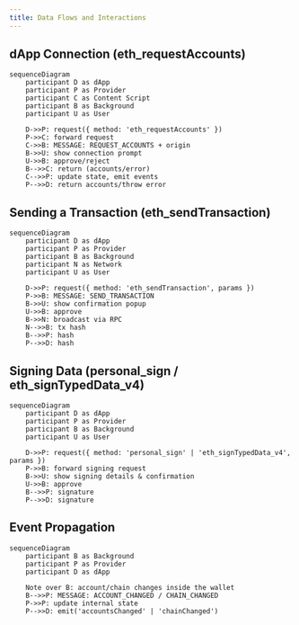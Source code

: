 ```yaml
---
title: Data Flows and Interactions
---
```


## dApp Connection (eth_requestAccounts)
```mermaid
sequenceDiagram
    participant D as dApp
    participant P as Provider
    participant C as Content Script
    participant B as Background
    participant U as User

    D->>P: request({ method: 'eth_requestAccounts' })
    P->>C: forward request
    C->>B: MESSAGE: REQUEST_ACCOUNTS + origin
    B->>U: show connection prompt
    U->>B: approve/reject
    B-->>C: return (accounts/error)
    C-->>P: update state, emit events
    P-->>D: return accounts/throw error
```

## Sending a Transaction (eth_sendTransaction)
```mermaid
sequenceDiagram
    participant D as dApp
    participant P as Provider
    participant B as Background
    participant N as Network
    participant U as User

    D->>P: request({ method: 'eth_sendTransaction', params })
    P->>B: MESSAGE: SEND_TRANSACTION
    B->>U: show confirmation popup
    U->>B: approve
    B->>N: broadcast via RPC
    N-->>B: tx hash
    B-->>P: hash
    P-->>D: hash
```

## Signing Data (personal_sign / eth_signTypedData_v4)
```mermaid
sequenceDiagram
    participant D as dApp
    participant P as Provider
    participant B as Background
    participant U as User

    D->>P: request({ method: 'personal_sign' | 'eth_signTypedData_v4', params })
    P->>B: forward signing request
    B->>U: show signing details & confirmation
    U->>B: approve
    B-->>P: signature
    P-->>D: signature
```

## Event Propagation
```mermaid
sequenceDiagram
    participant B as Background
    participant P as Provider
    participant D as dApp

    Note over B: account/chain changes inside the wallet
    B-->>P: MESSAGE: ACCOUNT_CHANGED / CHAIN_CHANGED
    P->>P: update internal state
    P-->>D: emit('accountsChanged' | 'chainChanged')
``` 